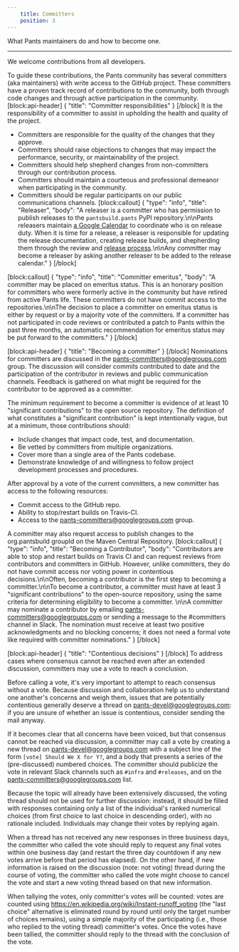 ```yaml
---
    title: Committers
    position: 3
---
```


What Pants maintainers do and how to become one.

---

We welcome contributions from all developers.

To guide these contributions, the Pants community has several committers (aka maintainers) with write access to the GitHub project. These committers have a proven track record of contributions to the community, both through code changes and through active participation in the community. 
[block:api-header]
{
  "title": "Committer responsibilities"
}
[/block]
It is the responsibility of a committer to assist in upholding the health and quality of the project.

* Committers are responsible for the quality of the changes that they approve.
* Committers should raise objections to changes that may impact the performance, security, or maintainability of the project.
* Committers should help shepherd changes from non-committers through our contribution process.
* Committers should maintain a courteous and professional demeanor when participating in the community.
* Committers should be regular participants on our public communications channels.
[block:callout]
{
  "type": "info",
  "title": "Releaser",
  "body": "A releaser is a committer who has permission to publish releases to the `pantsbuild.pants` PyPI repository.\n\nPants releasers maintain [a Google Calendar](https://calendar.google.com/calendar/b/0/embed?src=hvd8qnf6fnp5klnk7u46q1noeo@group.calendar.google.com&ctz=America/Los_Angeles) to coordinate who is on release duty. When it is time for a release, a releaser is responsible for updating the release documentation, creating release builds, and shepherding them through the review and [release process](doc:release-process).\n\nAny committer may become a releaser by asking another releaser to be added to the release calendar."
}
[/block]

[block:callout]
{
  "type": "info",
  "title": "Committer emeritus",
  "body": "A committer may be placed on emeritus status. This is an honorary position for committers who were formerly active in the community but have retired from active Pants life. These committers do not have commit access to the repositories.\n\nThe decision to place a committer on emeritus status is either by request or by a majority vote of the committers. If a committer has not participated in code reviews or contributed a patch to Pants within the past three months, an automatic recommendation for emeritus status may be put forward to the committers."
}
[/block]

[block:api-header]
{
  "title": "Becoming a committer"
}
[/block]
Nominations for committers are discussed in the [pants-committers@googlegroups.com](mailto:pants-committers@googlegroups.com) group. The discussion will consider commits contributed to date and the participation of the contributor in reviews and public communication channels. Feedback is gathered on what might be required for the contributor to be approved as a committer.

The minimum requirement to become a committer is evidence of at least 10 "significant contributions" to the open source repository. The definition of what constitutes a "significant contribution" is kept intentionally vague, but at a minimum, those contributions should:

* Include changes that impact code, test, and documentation.
* Be vetted by committers from multiple organizations.
* Cover more than a single area of the Pants codebase.
* Demonstrate knowledge of and willingness to follow project development processes and procedures.

After approval by a vote of the current committers, a new committer has access to the following resources:

* Commit access to the GitHub repo.
* Ability to stop/restart builds on Travis-CI.
* Access to the [pants-committers@googlegroups.com](mailto:pants-committers@googlegroups.com) group.

A committer may also request access to publish changes to the org.pantsbuild groupId on the Maven Central Repository.
[block:callout]
{
  "type": "info",
  "title": "Becoming a Contributor",
  "body": "Contributors are able to stop and restart builds on Travis CI and can request reviews from contributors and committers in GitHub. However, unlike committers, they do not have commit access nor voting power in contentious decisions.\n\nOften, becoming a contributor is the first step to becoming a committer.\n\nTo become a contributor, a committer must have at least 3 \"significant contributions\" to the open-source repository, using the same criteria for determining eligibility to become a committer. \n\nA committer may nominate a contributor by emailing pants-committers@googlegroups.com or sending a message to the #committers channel in Slack. The nomination must receive at least two positive acknowledgments and no blocking concerns; it does not need a formal vote like required with committer nominations."
}
[/block]

[block:api-header]
{
  "title": "Contentious decisions"
}
[/block]
To address cases where consensus cannot be reached even after an extended discussion, committers may use a vote to reach a conclusion.

Before calling a vote, it's very important to attempt to reach consensus without a vote. Because discussion and collaboration help us to understand one another's concerns and weigh them, issues that are potentially contentious generally deserve a thread on [pants-devel@googlegroups.com](mailto:pants-devel@googlegroups.com): if you are unsure of whether an issue is contentious, consider sending the mail anyway.

If it becomes clear that all concerns have been voiced, but that consensus cannot be reached via discussion, a committer may call a vote by creating a new thread on [pants-devel@googlegroups.com](mailto:pants-devel@googlegroups.com) with a subject line of the form `[vote] Should We X for Y?`, and a body that presents a series of the (pre-discussed) numbered choices. The committer should publicize the vote in relevant Slack channels such as `#infra` and `#releases`, and on the [pants-committers@googlegroups.com](mailto:pants-committers@googlegroups.com) list.

Because the topic will already have been extensively discussed, the voting thread should not be used for further discussion: instead, it should be filled with responses containing only a list of the individual's ranked numerical choices (from first choice to last choice in descending order), with no rationale included. Individuals may change their votes by replying again.

When a thread has not received any new responses in three business days, the committer who called the vote should reply to request any final votes within one business day (and restart the three day countdown if any new votes arrive before that period has elapsed). On the other hand, if new information is raised on the discussion (note: not voting) thread during the course of voting, the committer who called the vote might choose to cancel the vote and start a new voting thread based on that new information.

When tallying the votes, only committer's votes will be counted: votes are counted using https://en.wikipedia.org/wiki/Instant-runoff_voting (the "last choice" alternative is eliminated round by round until only the target number of choices remains), using a simple majority of the participating (i.e., those who replied to the voting thread) committer's votes. Once the votes have been tallied, the committer should reply to the thread with the conclusion of the vote.
